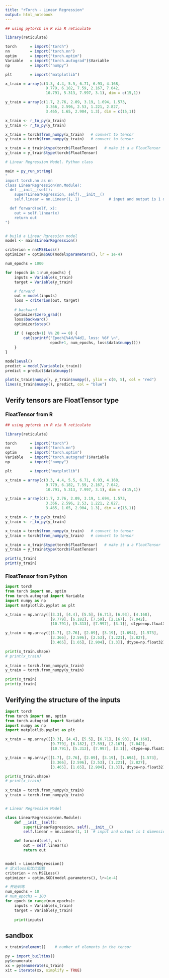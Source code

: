 ```yaml
---
title: "rTorch - Linear Regression"
output: html_notebook
---
```



```r
## using pytorch in R via R reticulate

library(reticulate)

torch      = import("torch")
nn         = import("torch.nn") 
optim      = import("torch.optim") 
Variable   = import("torch.autograd")$Variable
np         = import("numpy")

plt        = import("matplotlib")

x_train = array(c(3.3, 4.4, 5.5, 6.71, 6.93, 4.168, 
                  9.779, 6.182, 7.59, 2.167, 7.042,
                  10.791, 5.313, 7.997, 3.1), dim = c(15,1))

y_train = array(c(1.7, 2.76, 2.09, 3.19, 1.694, 1.573,
                  3.366, 2.596, 2.53, 1.221, 2.827,
                  3.465, 1.65, 2.904, 1.3), dim = c(15,1))

x_train <- r_to_py(x_train)
y_train <- r_to_py(y_train)

x_train = torch$from_numpy(x_train)   # convert to tensor
y_train = torch$from_numpy(y_train)   # convert to tensor

x_train = x_train$type(torch$FloatTensor)   # make it a a FloatTensor
y_train = y_train$type(torch$FloatTensor)

# Linear Regression Model. Python class

main = py_run_string(
"
import torch.nn as nn
class LinearRegression(nn.Module):
  def __init__(self):
    super(LinearRegression, self).__init__()
    self.linear = nn.Linear(1, 1)             # input and output is 1 dimension

  def forward(self, x):
    out = self.linear(x)
    return out
")


# build a Linear Rgression model
model <- main$LinearRegression()

criterion = nn$MSELoss()
optimizer = optim$SGD(model$parameters(), lr = 1e-4)

num_epochs = 1000

for (epoch in 1:num_epochs) {
    inputs = Variable(x_train)
    target = Variable(y_train)

    # forward
    out = model(inputs)
    loss = criterion(out, target)
    
    # backward
    optimizer$zero_grad()
    loss$backward()
    optimizer$step()
    
    if ( (epoch+1) %% 20 == 0) {
        cat(sprintf("Epoch[%4d/%4d], loss: %6f \n", 
                    epoch+1, num_epochs, loss$data$numpy()))
    }
}

model$eval()
predict = model(Variable(x_train))
predict = predict$data$numpy()

plot(x_train$numpy(), y_train$numpy(), ylim = c(0, 5), col = "red")
lines(x_train$numpy(), predict, col = "blue")
```

## Verify tensors are FloatTensor type

### FloatTensor from R

```r
## using pytorch in R via R reticulate

library(reticulate)

torch      = import("torch")
nn         = import("torch.nn") 
optim      = import("torch.optim") 
Variable   = import("torch.autograd")$Variable
np         = import("numpy")

plt        = import("matplotlib")

x_train = array(c(3.3, 4.4, 5.5, 6.71, 6.93, 4.168, 
                  9.779, 6.182, 7.59, 2.167, 7.042,
                  10.791, 5.313, 7.997, 3.1), dim = c(15,1))

y_train = array(c(1.7, 2.76, 2.09, 3.19, 1.694, 1.573,
                  3.366, 2.596, 2.53, 1.221, 2.827,
                  3.465, 1.65, 2.904, 1.3), dim = c(15,1))

x_train <- r_to_py(x_train)
y_train <- r_to_py(y_train)

x_train = torch$from_numpy(x_train)   # convert to tensor
y_train = torch$from_numpy(y_train)   # convert to tensor

x_train = x_train$type(torch$FloatTensor)   # make it a a FloatTensor
y_train = y_train$type(torch$FloatTensor)

print(x_train)
print(y_train)
```

### FloatTensor from Python

```python
import torch
from torch import nn, optim
from torch.autograd import Variable
import numpy as np
import matplotlib.pyplot as plt

x_train = np.array([[3.3], [4.4], [5.5], [6.71], [6.93], [4.168],
                    [9.779], [6.182], [7.59], [2.167], [7.042],
                    [10.791], [5.313], [7.997], [3.1]], dtype=np.float32)

y_train = np.array([[1.7], [2.76], [2.09], [3.19], [1.694], [1.573],
                    [3.366], [2.596], [2.53], [1.221], [2.827],
                    [3.465], [1.65], [2.904], [1.3]], dtype=np.float32)

print(x_train.shape)      
# print(x_train)
                
x_train = torch.from_numpy(x_train)
y_train = torch.from_numpy(y_train)     

print(x_train)
print(y_train)
```

## Verifying the structure of the inputs


```python
import torch
from torch import nn, optim
from torch.autograd import Variable
import numpy as np
import matplotlib.pyplot as plt

x_train = np.array([[3.3], [4.4], [5.5], [6.71], [6.93], [4.168],
                    [9.779], [6.182], [7.59], [2.167], [7.042],
                    [10.791], [5.313], [7.997], [3.1]], dtype=np.float32)

y_train = np.array([[1.7], [2.76], [2.09], [3.19], [1.694], [1.573],
                    [3.366], [2.596], [2.53], [1.221], [2.827],
                    [3.465], [1.65], [2.904], [1.3]], dtype=np.float32)

print(x_train.shape)      
# print(x_train)
                
x_train = torch.from_numpy(x_train)
y_train = torch.from_numpy(y_train)  


# Linear Regression Model

class LinearRegression(nn.Module):
    def __init__(self):
        super(LinearRegression, self).__init__()
        self.linear = nn.Linear(1, 1)  # input and output is 1 dimension

    def forward(self, x):
        out = self.linear(x)
        return out


model = LinearRegression()
# 定义loss和优化函数
criterion = nn.MSELoss()
optimizer = optim.SGD(model.parameters(), lr=1e-4)

# 开始训练
num_epochs = 10
# num_epochs = 100
for epoch in range(num_epochs):
    inputs = Variable(x_train)
    target = Variable(y_train)
    
    print(inputs)    
```                    

## sandbox


```r
x_train$nelement()    # number of elements in the tensor
```


```r
py = import_builtins()
py$enumerate
xx = py$enumerate(x_train)
xit = iterate(xx, simplify = TRUE)


```
